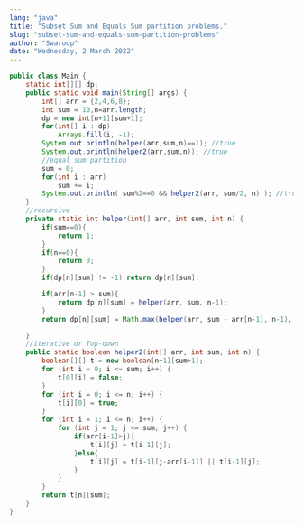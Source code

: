 ```yaml
---
lang: "java"
title: "Subset Sum and Equals Sum partition problems."
slug: "subset-sum-and-equals-sum-partition-problems"
author: "Swaroop"
date: "Wednesday, 2 March 2022"
---
```

```java
public class Main {
    static int[][] dp;
    public static void main(String[] args) {
        int[] arr = {2,4,6,8};
        int sum = 10,n=arr.length;
        dp = new int[n+1][sum+1];
        for(int[] i : dp)
            Arrays.fill(i, -1);
        System.out.println(helper(arr,sum,n)==1); //true
        System.out.println(helper2(arr,sum,n)); //true
        //equal sum partition
        sum = 0;
        for(int i : arr)
            sum += i;
        System.out.println( sum%2==0 && helper2(arr, sum/2, n) ); //true 
    }
    //recursive
    private static int helper(int[] arr, int sum, int n) {
        if(sum==0){
            return 1;
        }
        if(n==0){
            return 0;
        }
        if(dp[n][sum] != -1) return dp[n][sum];

        if(arr[n-1] > sum){
            return dp[n][sum] = helper(arr, sum, n-1);
        }
        return dp[n][sum] = Math.max(helper(arr, sum - arr[n-1], n-1), helper(arr, sum, n-1));

    }
    //iterative or Top-down
    public static boolean helper2(int[] arr, int sum, int n) {
        boolean[][] t = new boolean[n+1][sum+1];
        for (int i = 0; i <= sum; i++) {
            t[0][i] = false;
        }
        for (int i = 0; i <= n; i++) {
            t[i][0] = true;
        }
        for (int i = 1; i <= n; i++) {
            for (int j = 1; j <= sum; j++) {
                if(arr[i-1]>j){
                    t[i][j] = t[i-1][j];
                }else{
                    t[i][j] = t[i-1][j-arr[i-1]] || t[i-1][j];
                }
            }
        }
        return t[n][sum];
    }
}
```
